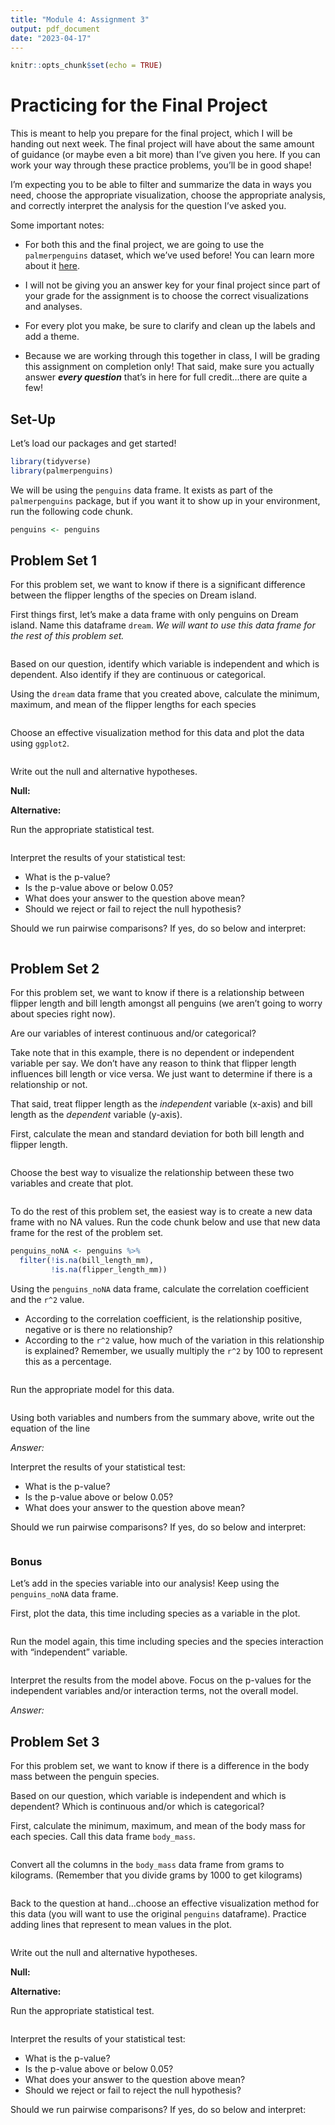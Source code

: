 ```yaml
---
title: "Module 4: Assignment 3"
output: pdf_document
date: "2023-04-17"
---
```


```r
knitr::opts_chunk$set(echo = TRUE)
```

# Practicing for the Final Project

This is meant to help you prepare for the final project, which I will be handing out next week. The final project will have about the same amount of guidance (or maybe even a bit more) than I've given you here. If you can work your way through these practice problems, you'll be in good shape!

I'm expecting you to be able to filter and summarize the data in ways you need, choose the appropriate visualization, choose the appropriate analysis, and correctly interpret the analysis for the question I've asked you.

Some important notes:

-   For both this and the final project, we are going to use the `palmerpenguins` dataset, which we've used before! You can learn more about it [here](https://allisonhorst.github.io/palmerpenguins/).

-   I will not be giving you an answer key for your final project since part of your grade for the assignment is to choose the correct visualizations and analyses.

-   For every plot you make, be sure to clarify and clean up the labels and add a theme.

-   Because we are working through this together in class, I will be grading this assignment on completion only! That said, make sure you actually answer ***every question*** that's in here for full credit...there are quite a few!

## Set-Up

Let's load our packages and get started!

```r
library(tidyverse)
library(palmerpenguins)
```

We will be using the `penguins` data frame. It exists as part of the `palmerpenguins` package, but if you want it to show up in your environment, run the following code chunk.

```r
penguins <- penguins
```

## Problem Set 1

For this problem set, we want to know if there is a significant difference between the flipper lengths of the species on Dream island.

First things first, let's make a data frame with only penguins on Dream island. Name this dataframe `dream`. *We will want to use this data frame for the rest of this problem set.*

```r

```

Based on our question, identify which variable is independent and which is dependent. Also identify if they are continuous or categorical.

Using the `dream` data frame that you created above, calculate the minimum, maximum, and mean of the flipper lengths for each species

```r

```

Choose an effective visualization method for this data and plot the data using `ggplot2`.

```r

```

Write out the null and alternative hypotheses.

**Null:**

**Alternative:**

Run the appropriate statistical test.

```r

```

Interpret the results of your statistical test:

-   What is the p-value?
-   Is the p-value above or below 0.05?
-   What does your answer to the question above mean?
-   Should we reject or fail to reject the null hypothesis?

Should we run pairwise comparisons? If yes, do so below and interpret:

```r

```

## Problem Set 2

For this problem set, we want to know if there is a relationship between flipper length and bill length amongst all penguins (we aren't going to worry about species right now).

Are our variables of interest continuous and/or categorical?

Take note that in this example, there is no dependent or independent variable per say. We don't have any reason to think that flipper length influences bill length or vice versa. We just want to determine if there is a relationship or not.

That said, treat flipper length as the *independent* variable (x-axis) and bill length as the *dependent* variable (y-axis).

First, calculate the mean and standard deviation for both bill length and flipper length.

```r

```

Choose the best way to visualize the relationship between these two variables and create that plot.

```r

```

To do the rest of this problem set, the easiest way is to create a new data frame with no NA values. Run the code chunk below and use that new data frame for the rest of the problem set.

```r
penguins_noNA <- penguins %>% 
  filter(!is.na(bill_length_mm),
         !is.na(flipper_length_mm))
```

Using the `penguins_noNA` data frame, calculate the correlation coefficient and the `r^2` value.

-   According to the correlation coefficient, is the relationship positive, negative or is there no relationship?
-   According to the `r^2` value, how much of the variation in this relationship is explained? Remember, we usually multiply the `r^2` by 100 to represent this as a percentage.

```r

```

Run the appropriate model for this data.

```r

```

Using both variables and numbers from the summary above, write out the equation of the line

*Answer:*

Interpret the results of your statistical test:

-   What is the p-value?
-   Is the p-value above or below 0.05?
-   What does your answer to the question above mean?

Should we run pairwise comparisons? If yes, do so below and interpret:

```r

```

### Bonus

Let's add in the species variable into our analysis! Keep using the `penguins_noNA` data frame.

First, plot the data, this time including species as a variable in the plot.

```r

```

Run the model again, this time including species and the species interaction with "independent" variable.

```r

```

Interpret the results from the model above. Focus on the p-values for the independent variables and/or interaction terms, not the overall model.

*Answer:*

## Problem Set 3

For this problem set, we want to know if there is a difference in the body mass between the penguin species.

Based on our question, which variable is independent and which is dependent? Which is continuous and/or which is categorical?

First, calculate the minimum, maximum, and mean of the body mass for each species. Call this data frame `body_mass`.

```r

```

Convert all the columns in the `body_mass` data frame from grams to kilograms. (Remember that you divide grams by 1000 to get kilograms)

```r

```

Back to the question at hand...choose an effective visualization method for this data (you will want to use the original `penguins` dataframe). Practice adding lines that represent to mean values in the plot.

```r

```

Write out the null and alternative hypotheses.

**Null:**

**Alternative:**

Run the appropriate statistical test.

```r

```

Interpret the results of your statistical test:

-   What is the p-value?
-   Is the p-value above or below 0.05?
-   What does your answer to the question above mean?
-   Should we reject or fail to reject the null hypothesis?

Should we run pairwise comparisons? If yes, do so below and interpret:

```r

```
